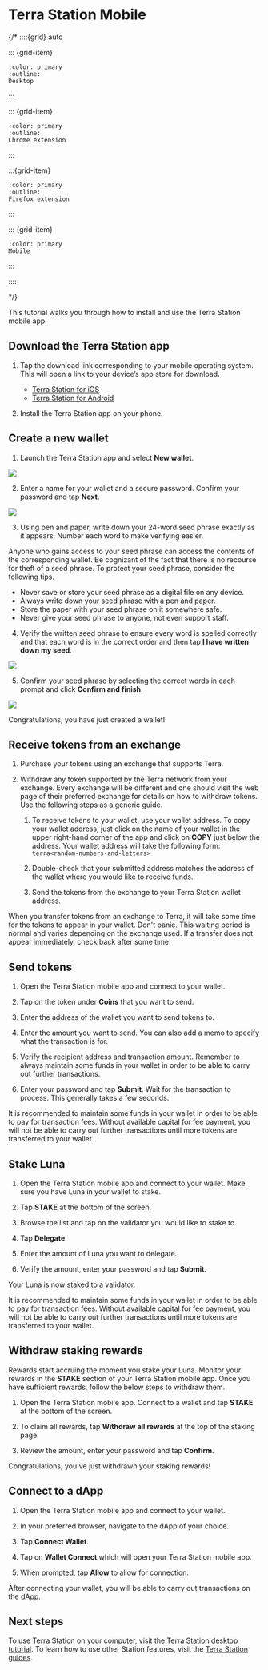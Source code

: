 
# Terra Station Mobile

{/*
::::{grid} auto

::: {grid-item}
```{button-link} terra-station-desktop.html
:color: primary
:outline:
Desktop
```
:::

::: {grid-item}
```{button-link} terra-station-extension.html
:color: primary
:outline:
Chrome extension
```
:::

:::{grid-item}
```{button-link} terra-station-firefox.html
:color: primary
:outline:
Firefox extension
```
:::

::: {grid-item}
```{button-link} terra-station-mobile.html
:color: primary
Mobile
```
:::

::::

*/}

This tutorial walks you through how to install and use the Terra Station mobile app.

## Download the Terra Station app

1. Tap the download link corresponding to your mobile operating system. This will open a link to your device’s app store for download.

   - [Terra Station for iOS](https://apps.apple.com/app/id1548434735)
   - [Terra Station for Android](https://play.google.com/store/apps/details?id=money.terra.station)

2. Install the Terra Station app on your phone.

## Create a new wallet

1. Launch the Terra Station app and select **New wallet**.

<img className="readme-img-sm" src='/img/screens/mobile/new-wallet.png' />


2. Enter a name for your wallet and a secure password. Confirm your password and tap **Next**.

<img className="readme-img-sm" src='/img/screens/mobile/new-input.png' />

3. Using pen and paper, write down your 24-word seed phrase exactly as it appears. Number each word to make verifying easier.

<Admonition type="danger" title="Protect your seed phrase">
Anyone who gains access to your seed phrase can access the contents of the corresponding wallet. Be cognizant of the fact that there is no recourse for theft of a seed phrase. To protect your seed phrase, consider the following tips.

- Never save or store your seed phrase as a digital file on any device.
- Always write down your seed phrase with a pen and paper.
- Store the paper with your seed phrase on it somewhere safe.
- Never give your seed phrase to anyone, not even support staff.
</Admonition>

4. Verify the written seed phrase to ensure every word is spelled correctly and that each word is in the correct order and then tap **I have written down my seed**.

<img className="readme-img-sm" src='/img/screens/mobile/seed.png' />

5. Confirm your seed phrase by selecting the correct words in each prompt and click **Confirm and finish**.

<img className="readme-img-sm" src='/img/screens/mobile/confirm.png' />

Congratulations, you have just created a wallet!

## Receive tokens from an exchange

1. Purchase your tokens using an exchange that supports Terra.

2. Withdraw any token supported by the Terra network from your exchange. Every exchange will be different and one should visit the web page of their preferred exchange for details on how to withdraw tokens. Use the following steps as a generic guide.

    1. To receive tokens to your wallet, use your wallet address. To copy your wallet address, just click on the name of your wallet in the upper right-hand corner of the app and click on **COPY** just below the address.  Your wallet address will take the following form: `terra<random-numbers-and-letters>`

    2. Double-check that your submitted address matches the address of the wallet where you would like to receive funds.

    3. Send the tokens from the exchange to your Terra Station wallet address.

<Admonition type="caution" title="Transfer wait times">
When you transfer tokens from an exchange to Terra, it will take some time for the tokens to appear in your wallet. Don't panic. This waiting period is normal and varies depending on the exchange used. If a transfer does not appear immediately, check back after some time.
</Admonition>

## Send tokens

1. Open the Terra Station mobile app and connect to your wallet.

2. Tap on the token under **Coins** that you want to send.  

3. Enter the address of the wallet you want to send tokens to.  

4. Enter the amount you want to send. You can also add a memo to specify what the transaction is for.  

5. Verify the recipient address and transaction amount. Remember to always maintain some funds in your wallet in order to be able to carry out further transactions.

6.  Enter your password and tap **Submit**. Wait for the transaction to process. This generally takes a few seconds.

<Admonition type="caution" title="Keep coins for fees">
It is recommended to maintain some funds in your wallet in order to be able to pay for transaction fees. Without available capital for fee payment, you will not be able to carry out further transactions until more tokens are transferred to your wallet.
</Admonition>

## Stake Luna

1. Open the Terra Station mobile app and connect to your wallet. Make sure you have Luna in your wallet to stake.

2. Tap **STAKE** at the bottom of the screen.

3. Browse the list and tap on the validator you would like to stake to.

4. Tap **Delegate**

5. Enter the amount of Luna you want to delegate.

6. Verify the amount, enter your password and tap **Submit**.

Your Luna is now staked to a validator.

<Admonition type="caution" title="Keep coins for fees">
It is recommended to maintain some funds in your wallet in order to be able to pay for transaction fees. Without available capital for fee payment, you will not be able to carry out further transactions until more tokens are transferred to your wallet.
</Admonition>

## Withdraw staking rewards

Rewards start accruing the moment you stake your Luna. Monitor your rewards in the **STAKE** section of your Terra Station mobile app. Once you have sufficient rewards, follow the below steps to withdraw them.

1. Open the Terra Station mobile app. Connect to a wallet and tap **STAKE** at the bottom of the screen.

2. To claim all rewards, tap **Withdraw all rewards** at the top of the staking page.

3. Review the amount, enter your password and tap **Confirm**.

Congratulations, you've just withdrawn your staking rewards!

## Connect to a dApp

1. Open the Terra Station mobile app and connect to your wallet.

2. In your preferred browser, navigate to the dApp of your choice.

3. Tap **Connect Wallet**.

4. Tap on **Wallet Connect** which will open your Terra Station mobile app.

5. When prompted, tap **Allow** to allow for connection.

After connecting your wallet, you will be able to carry out transactions on the dApp. 

## Next steps

To use Terra Station on your computer, visit the [Terra Station desktop tutorial](./terra-station-desktop.mdx). To learn how to use other Station features, visit the [Terra Station guides](../README.mdx).
